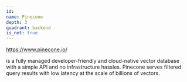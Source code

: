 ```yaml
---
id:
name: Pinecone
depth: 3
quadrant: backend
is_net: true
---
```


https://www.pinecone.io/

is a fully managed developer-friendly and cloud-native vector database with a simple API and no infrastructure hassles. Pinecone serves filtered query results with low latency at the scale of billions of vectors.
